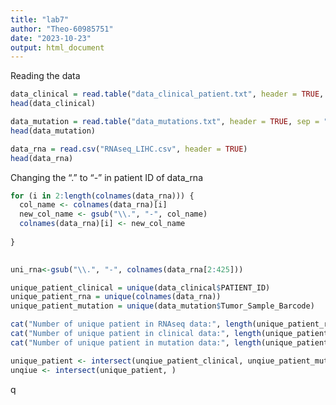 ```yaml
---
title: "lab7"
author: "Theo-60985751"
date: "2023-10-23"
output: html_document
---
```


Reading the data
```r
data_clinical = read.table("data_clinical_patient.txt", header = TRUE, sep = "\t")
head(data_clinical)

data_mutation = read.table("data_mutations.txt", header = TRUE, sep = "\t")
head(data_mutation)

data_rna = read.csv("RNAseq_LIHC.csv", header = TRUE)
head(data_rna)

```
Changing the "." to "-" in patient ID of data_rna

```r
for (i in 2:length(colnames(data_rna))) {
  col_name <- colnames(data_rna)[i]
  new_col_name <- gsub("\\.", "-", col_name)
  colnames(data_rna)[i] <- new_col_name
  
}
 
```

```r
uni_rna<-gsub("\\.", "-", colnames(data_rna[2:425]))
```

```r
unique_patient_clinical = unique(data_clinical$PATIENT_ID)
unique_patient_rna = unique(colnames(data_rna))
unique_patient_mutation = unique(data_mutation$Tumor_Sample_Barcode)

cat("Number of unique patient in RNAseq data:", length(unique_patient_rna),"\n", sep = " ")
cat("Number of unique patient in clinical data:", length(unique_patient_clinical),"\n", sep = " ")
cat("Number of unique patient in mutation data:", length(unique_patient_mutation),"\n", sep = " ")

```
```r
unique_patient <- intersect(unqiue_patient_clinical, unqiue_patient_mutation)
unqiue <- intersect(unique_patient, )
```
 q
